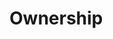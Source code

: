 # Ownership


<ul className='grid grid-cols-1 md:grid-cols-2 lg:grid-cols-3 xl:grid-cols-4 gap-4 -ml-6'>
<ReferenceCard
    title="insider_trading"
    description="Insider Trading. Information about insider trading."
    url="ownership/insider_trading"
    command="true"
/>
<ReferenceCard
    title="major_holders"
    description="Equity Ownership. Information about the company ownership."
    url="ownership/major_holders"
    command="true"
/>
<ReferenceCard
    title="share_statistics"
    description="Share Statistics. Share statistics for a given company."
    url="ownership/share_statistics"
    command="true"
/>
<ReferenceCard
    title="institutional"
    description="Institutional Ownership. Institutional ownership data."
    url="ownership/institutional"
    command="true"
/>
</ul>
